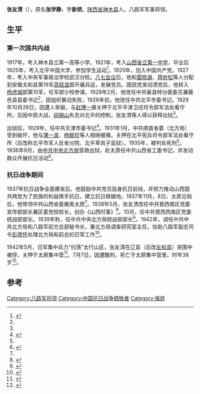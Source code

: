 {{Infobox_officeholder
| name = 张友清
| image name = Zhang You Qing.jpg
| width = 150px
| now = 八路军军事将领
| period =
| Sex = 男 
| party = {{CPC}}
| Native place =[[陕西省|陕西省]][[神木县|神木县]]
| date of birth =1904年
| date of death = 1942年7月7日（37歲–38歲）
| place of birth = {{QING}}[[陕西省|陕西省]][[神木县|神木县]]
| place of death = {{ROC}}[[山西省|山西省]][[太原市|太原市]]
| educate = 
| past = 
}}
'''张友清'''（{{bd|1904年||1942年|7月7日}}），原名'''张学静'''，字'''新侬'''。[[陕西省|陕西省]][[神木县|神木县]]人。八路军军事将领。

== 生平 ==
=== 第一次国共内战 ===
1917年，考入神木县立第一高等小学。1921年，考入[[山西省立第一中学|山西省立第一中学]]，毕业后1925年，考入北平中国大学，参加学生运动<ref>{{cite book|author1=中华人民共和国民政部编|title=中华著名烈士 第20卷|date=2002年8月|publisher=北京：中央文献出版社|isbn=7-5073-1185-6|pages=388|accessdate=2015-07-05}}</ref>。1925年，加入中国共产党。1927年，考入中央军事政治学校武汉分校。[[八七会议|八七会议]]后，他和[[雷晓渊|雷晓渊]]、[[蒋听松|蒋听松]]等人分配到安徽太和县第19军[[高桂滋|高桂滋]]部开展兵运，发展党员。国民党发动清党后，他转入[[杨虎城|杨虎城]]部第10军，任军部少校参谋。1928年2月，他改任中共豪县特分委委员兼鹿邑县县委书记<ref name=a />，因组织暴动失败，1928年初，他改任中共北平市委书记。1929年10月28日，因遭人举报，与[[赵博一|赵博一]]被关押于北平平津卫戍司令部军法处看守所。后因中原大战，[[阎锡山|阎锡山]]失去对北平的控制，张友清等人得以获释出狱<ref name=b />。

出狱后，1929年，任中共天津市委书记<ref>{{cite book|author1=刘巧云，张俊朴|title=张姓历代名人 上|date=2004年8月|publisher=世界文明出版社|pages=233|accessdate=2015-07-05}}</ref>。1931年1月，中共顺直省委（北方局）受到破坏，他与[[薄一波|薄一波]]、[[杨献珍|杨献珍]]等人相继被捕，关押在北平宪兵司令部军法处看守所（后改称北平市军人反省分院、北平草岚子监狱）。1935年，被判处死刑<ref name=a />。1936年9月，由[[中共中央北方局|中共中央北方局]]营救出狱，赴太原任中共山西省工委书记，并发动群众开展抗日活动<ref>{{cite book|author1=刘晨|title=国殇志 中华抗日英烈录|date=2013年4月|publisher=北京：金城出版社|isbn=978-7-5155-0704-0|pages=34|accessdate=2015-07-05}}</ref>。

=== 抗日战争期间 ===
1937年抗日战争全面爆发后，他鼓励中共党员投身抗日前线，并努力推动山西国共两党为了民族的利益携手抗日，建立抗日根据地。1937年11月，8日，太原沦陷后，他带领中共山西省委撤离太原<ref name=b />。1938年5月，张友清改任中共晋西南区党委宣传部部长兼区委党校校长，创办《山西时事》<ref>{{cite book|author1=北京图书馆社会科学参考组《革命烈士传》编委会资料组编|title=革命烈士传记资料目录 第2辑 1937年7月至1949年9月|date=1988年8月|publisher=北京：解放军出版社|isbn=7-5065-0335-2|pages=225|accessdate=2015-07-05}}</ref>。10月，任中共晋西西南区党委统战部部长。1939年秋，任中共中央北方局统战部部长<ref>{{cite book|author1=中共河北省委党史研究室|title=中国共产党河北历史大辞典|date=1990年9月|publisher=北京：中共党史出版社|isbn=7-80136-696-4|pages=805|accessdate=2015-07-05}}</ref>。1942年，调任中共中央北方局和八路军前方总部秘书长，兼北方局调查研究室主任，协助八路军副总司令[[彭德怀|彭德怀]]处理北方局和前总的日常工作<ref name=a>{{cite book|author1=中共太原市委党史研究室|title=100位为太原解放和建设作出突出贡献的共产党员|date=2012年11月|publisher=太原：山西人民出版社|isbn=978-7-203-07959-0|pages=37-38|accessdate=2015-07-05}}</ref>。

1942年5月，日军集中兵力“扫荡”太行山区，张友清在辽县（后改[[左权县|左权县]]）突围中被俘，关押于太原集中营<ref>{{cite book|author1=刘林生|title=中国的奥斯威辛 日军“太原集中营”纪实|date=2012年8月|publisher=太原：山西人民出版社|isbn=978-7-203-07860-9|pages=178|accessdate=2015-07-05}}</ref>。7月7日，因遭酷刑，死亡于太原集中营里。时年38岁<ref name=b>{{cite book|author1=《榆林人物志》编纂委员会编|title=榆林人物志|date=2007年9月|publisher=西安：陕西人民出版社|isbn=7-224-08100-0|pages=1120-1123|accessdate=2015-07-05}}</ref>。

== 参考 ==
{{reflist}}

[[Category:八路军将领|Category:八路军将领]]
[[Category:中国抗日战争牺牲者|Category:中国抗日战争牺牲者]]
[[Category:張姓|Category:張姓]]